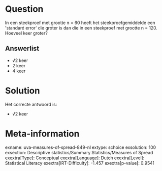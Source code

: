 Question
========

In een steekproef met grootte n = 60 heeft het steekproefgemiddelde een
\'standard error\' die groter is dan die in een steekproef met grootte n
= 120. Hoeveel keer groter?

Answerlist
----------

* √2 keer
* 2 keer
* 4 keer

Solution
========

Het correcte antwoord is: 

* √2 keer

Meta-information
================
exname: uva-measures-of-spread-849-nl
extype: schoice
exsolution: 100
exsection: Descriptive statistics/Summary Statistics/Measures of Spread
exextra[Type]: Conceptual
exextra[Language]: Dutch
exextra[Level]: Statistical Literacy
exextra[IRT-Difficulty]: -1.457
exextra[p-value]: 0.9541
